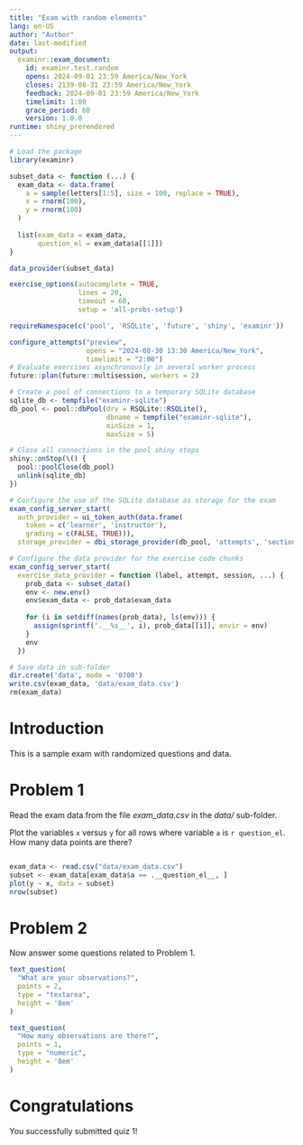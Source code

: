 ```yaml
---
title: "Exam with random elements"
lang: en-US
author: "Author"
date: last-modified
output:
  examinr::exam_document:
    id: examinr.test.random
    opens: 2024-09-01 23:59 America/New_York
    closes: 2139-08-31 23:59 America/New_York
    feedback: 2024-09-01 23:59 America/New_York
    timelimit: 1:00
    grace_period: 60
    version: 1.0.0
runtime: shiny_prerendered
---
```


```r
# Load the package
library(examinr)

subset_data <- function (...) {
  exam_data <- data.frame(
    a = sample(letters[1:5], size = 100, replace = TRUE),
    x = rnorm(100),
    y = rnorm(100)
  )
  
  list(exam_data = exam_data,
       question_el = exam_data$a[[1]])
}

data_provider(subset_data)

exercise_options(autocomplete = TRUE,
                 lines = 20,
                 timeout = 60,
                 setup = 'all-probs-setup')
```

```r
requireNamespace(c('pool', 'RSQLite', 'future', 'shiny', 'examinr'))

configure_attempts("preview",
                   opens = "2024-08-30 13:30 America/New_York",
                   timelimit = "2:00")
# Evaluate exercises asynchronously in several worker process
future::plan(future::multisession, workers = 2)

# Create a pool of connections to a temporary SQLite database
sqlite_db <- tempfile("examinr-sqlite")
db_pool <- pool::dbPool(drv = RSQLite::RSQLite(),
                        dbname = tempfile("examinr-sqlite"),
                        minSize = 1,
                        maxSize = 5)

# Close all connections in the pool shiny stops
shiny::onStop(\() {
  pool::poolClose(db_pool)
  unlink(sqlite_db)
})

# Configure the use of the SQLite database as storage for the exam
exam_config_server_start(
  auth_provider = ui_token_auth(data.frame(
    token = c('learner', 'instructor'),
    grading = c(FALSE, TRUE))),
  storage_provider = dbi_storage_provider(db_pool, 'attempts', 'section_data'))

# Configure the data provider for the exercise code chunks
exam_config_server_start(
  exercise_data_provider = function (label, attempt, session, ...) {
    prob_data <- subset_data()
    env <- new.env()
    env$exam_data <- prob_data$exam_data
    
    for (i in setdiff(names(prob_data), ls(env))) {
      assign(sprintf('.__%s__', i), prob_data[[i]], envir = env)
    }
    env
  })
```

```r
# Save data in sub-folder
dir.create('data', mode = '0700')
write.csv(exam_data, 'data/exam_data.csv')
rm(exam_data)
```

# Introduction

This is a sample exam with randomized questions and data.

# Problem 1

Read the exam data from the file *exam_data.csv* in the *data/* sub-folder.

Plot the variables `x` versus `y` for all rows where variable `a` is `r question_el`.
How many data points are there?


```r


```

```r
exam_data <- read.csv("data/exam_data.csv")
subset <- exam_data[exam_data$a == .__question_el__, ]
plot(y ~ x, data = subset)
nrow(subset)
```


# Problem 2

Now answer some questions related to Problem 1.

```r
text_question(
  "What are your observations?",
  points = 2,
  type = "textarea",
  height = '8em'
)
```

```r
text_question(
  "How many observations are there?",
  points = 1,
  type = "numeric",
  height = '8em'
)
```

# Congratulations

You successfully submitted quiz 1!

